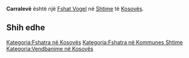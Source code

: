{{Fshat në Kosovës
 | Emri                = Carralevë
| sqi_N_name = Carralevë
| sqi_N_FULL_NAME_RO = Carralevë
| sqi_N_FULL_NAME_ND_RO = Carraleve
| sqi_N_SORT_NAME_RG = CARRALEVE
| sqi_N_FULL_NAME_RG = Carralevë
| sqi_N_FULL_NAME_ND_RG = Carraleve
| sqi_V_name = Caralevë
| sqi_V_FULL_NAME_RO = Caralevë Cëralevë Caratevë
| sqi_V_FULL_NAME_ND_RO = Caraleve Ceraleve Carateve
| sqi_V_SORT_NAME_RG = CARALEVE CERALEVE CARATEVE
| sqi_V_FULL_NAME_RG = Caralevë Cëralevë Caratevë
| sqi_V_FULL_NAME_ND_RG = Caraleve Ceraleve Carateve
| srp_N_name = Crnoljevo
| srp_N_FULL_NAME_RO = Crnoljevo
| srp_N_FULL_NAME_ND_RO = Crnoljevo
| srp_N_SORT_NAME_RG = CRNOLJEVO
| srp_N_FULL_NAME_RG = Crnoljevo
| srp_N_FULL_NAME_ND_RG = Crnoljevo
| srp_NS_name = Црнољево
| srp_NS_FULL_NAME_RO = Црнољево
| srp_NS_FULL_NAME_ND_RO = Црнољево
| srp_NS_SORT_NAME_RG = ЦРНОЉЕВО
| srp_NS_FULL_NAME_RG = Црнољево
| srp_NS_FULL_NAME_ND_RG = Црнољево

 | Emri (Rasa dhanore) = 
 | Figura              = 
 | Shteti              = Kosovo
 | Komuna              = Shtime
 | Kodi postar         = 
 | Sipërfaqja          = 

 | Popullsia           = 

 | Regj. i popullsisë  = 
 | Dend. e popullsisë  = 
 | Faqja zyrtare       = 
 <!--- Koordinatat ----> 
 | Gjerësia            = 42.4525
 | Gjatësia            = 20.968056
 | Lartësia            = 
}}
'''Carralevë''' është një [[Fshat Vogel]] në [[Shtime]] të [[Kosovës]].

<!-- == Gjeografia == -->
<!-- == Historia == -->
<!-- == Demografia == -->
== Shih edhe ==
{{Komuna Shtime}}
{{Kosovo-Administrata-Cung}}

[[Kategoria:Fshatra në Kosovës]]
[[Kategoria:Fshatra në Kommunes Shtime]]
[[Kategoria:Vendbanime në Kosovës]]